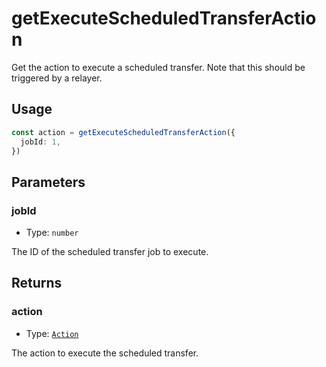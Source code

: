 # getExecuteScheduledTransferAction

Get the action to execute a scheduled transfer. Note that this should be triggered by a relayer.

## Usage

```typescript copy
const action = getExecuteScheduledTransferAction({
  jobId: 1,
})
```

## Parameters

### jobId

- Type: `number`

The ID of the scheduled transfer job to execute.

## Returns

### action

- Type: [`Action`](/module-sdk/glossary/types.mdx#action)

The action to execute the scheduled transfer.

